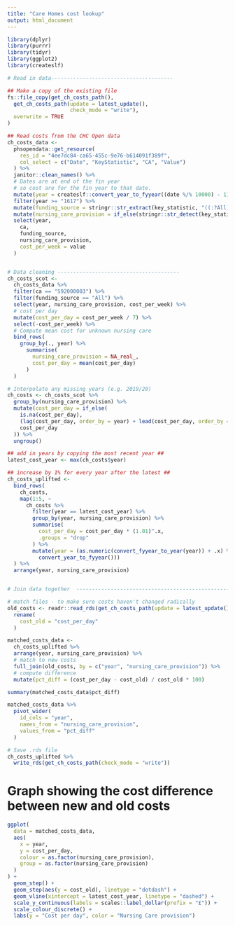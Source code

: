 ```yaml
---
title: "Care Homes cost lookup"
output: html_document
---
```


```r
library(dplyr)
library(purrr)
library(tidyr)
library(ggplot2)
library(createslf)

# Read in data---------------------------------------

## Make a copy of the existing file
fs::file_copy(get_ch_costs_path(),
  get_ch_costs_path(update = latest_update(),
                    check_mode = "write"),
  overwrite = TRUE
)

## Read costs from the CHC Open data
ch_costs_data <-
  phsopendata::get_resource(
    res_id = "4ee7dc84-ca65-455c-9e76-b614091f389f",
    col_select = c("Date", "KeyStatistic", "CA", "Value")
  ) %>%
  janitor::clean_names() %>%
  # Dates are at end of the fin year
  # so cost are for the fin year to that date.
  mutate(year = createslf::convert_year_to_fyyear((date %/% 10000) - 1)) %>%
  filter(year >= "1617") %>%
  mutate(funding_source = stringr::str_extract(key_statistic, "((:?All)|(:?Self)|(:?Publicly))")) %>%
  mutate(nursing_care_provision = if_else(stringr::str_detect(key_statistic, "Without"), 1, 0)) %>%
  select(year,
    ca,
    funding_source,
    nursing_care_provision,
    cost_per_week = value
  )


# Data cleaning ---------------------------------------
ch_costs_scot <-
  ch_costs_data %>%
  filter(ca == "S92000003") %>%
  filter(funding_source == "All") %>%
  select(year, nursing_care_provision, cost_per_week) %>%
  # cost per day
  mutate(cost_per_day = cost_per_week / 7) %>%
  select(-cost_per_week) %>%
  # Compute mean cost for unknown nursing care
  bind_rows(
    group_by(., year) %>%
      summarise(
        nursing_care_provision = NA_real_,
        cost_per_day = mean(cost_per_day)
      )
  )

# Interpolate any missing years (e.g. 2019/20)
ch_costs <- ch_costs_scot %>%
  group_by(nursing_care_provision) %>%
  mutate(cost_per_day = if_else(
    is.na(cost_per_day),
    (lag(cost_per_day, order_by = year) + lead(cost_per_day, order_by = year)) / 2,
    cost_per_day
  )) %>%
  ungroup()

## add in years by copying the most recent year ##
latest_cost_year <- max(ch_costs$year)

## increase by 1% for every year after the latest ##
ch_costs_uplifted <-
  bind_rows(
    ch_costs,
    map(1:5, ~
      ch_costs %>%
        filter(year == latest_cost_year) %>%
        group_by(year, nursing_care_provision) %>%
        summarise(
          cost_per_day = cost_per_day * (1.01)^.x,
          .groups = "drop"
        ) %>%
        mutate(year = (as.numeric(convert_fyyear_to_year(year)) + .x) %>%
          convert_year_to_fyyear()))
  ) %>%
  arrange(year, nursing_care_provision)


# Join data together  -----------------------------------------------------

# match files - to make sure costs haven't changed radically
old_costs <- readr::read_rds(get_ch_costs_path(update = latest_update())) %>%
  rename(
    cost_old = "cost_per_day"
  )

matched_costs_data <-
  ch_costs_uplifted %>%
  arrange(year, nursing_care_provision) %>%
  # match to new costs
  full_join(old_costs, by = c("year", "nursing_care_provision")) %>%
  # compute difference
  mutate(pct_diff = (cost_per_day - cost_old) / cost_old * 100)

summary(matched_costs_data$pct_diff)

matched_costs_data %>%
  pivot_wider(
    id_cols = "year",
    names_from = "nursing_care_provision",
    values_from = "pct_diff"
  )

# Save .rds file
ch_costs_uplifted %>%
  write_rds(get_ch_costs_path(check_mode = "write"))

```

# Graph showing the cost difference between new and old costs 

```r
ggplot(
  data = matched_costs_data,
  aes(
    x = year,
    y = cost_per_day,
    colour = as.factor(nursing_care_provision),
    group = as.factor(nursing_care_provision)
  )
) +
  geom_step() +
  geom_step(aes(y = cost_old), linetype = "dotdash") +
  geom_vline(xintercept = latest_cost_year, linetype = "dashed") +
  scale_y_continuous(labels = scales::label_dollar(prefix = "£")) +
  scale_colour_discrete() +
  labs(y = "Cost per day", color = "Nursing Care provision")

```

